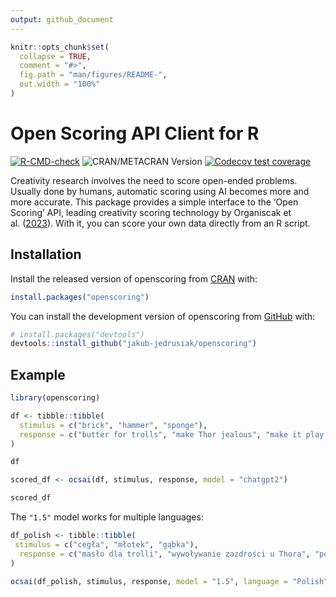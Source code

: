 ```yaml
---
output: github_document
---
```


<!-- README.md is generated from README.Rmd. Please edit that file -->

```r
knitr::opts_chunk$set(
  collapse = TRUE,
  comment = "#>",
  fig.path = "man/figures/README-",
  out.width = "100%"
)
```

# Open Scoring API Client for R

<!-- badges: start -->
[![R-CMD-check](https://github.com/jakub-jedrusiak/openscoring/actions/workflows/R-CMD-check.yaml/badge.svg)](https://github.com/jakub-jedrusiak/openscoring/actions/workflows/R-CMD-check.yaml)
![CRAN/METACRAN Version](https://img.shields.io/cran/v/openscoring)
[![Codecov test coverage](https://codecov.io/gh/jakub-jedrusiak/openscoring/graph/badge.svg)](https://app.codecov.io/gh/jakub-jedrusiak/openscoring)
<!-- badges: end -->

Creativity research involves the need to score open-ended problems. Usually done by humans, automatic scoring using AI becomes more and more accurate. This package provides a simple interface to the 'Open Scoring' API, leading creativity scoring technology by Organiscak et al. ([2023](https://doi.org/10.1016/j.tsc.2023.101356)). With it, you can score your own data directly from an R script.

## Installation

Install the released version of openscoring from [CRAN](https://CRAN.R-project.org) with:

``` r
install.packages("openscoring")
```

You can install the development version of openscoring from [GitHub](https://github.com/) with:

``` r
# install.packages("devtools")
devtools::install_github("jakub-jedrusiak/openscoring")
```

## Example

```r
library(openscoring)

df <- tibble::tibble(
  stimulus = c("brick", "hammer", "sponge"),
  response = c("butter for trolls", "make Thor jealous", "make it play in a kids show")
)

df

scored_df <- ocsai(df, stimulus, response, model = "chatgpt2")

scored_df
```

The `"1.5"` model works for multiple languages:

```r
df_polish <- tibble::tibble(
 stimulus = c("cegła", "młotek", "gąbka"),
  response = c("masło dla trolli", "wywoływanie zazdrości u Thora", "postać w programie dla dzieci")
)

ocsai(df_polish, stimulus, response, model = "1.5", language = "Polish")
```
